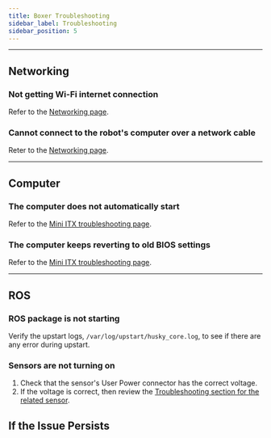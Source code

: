 ```yaml
---
title: Boxer Troubleshooting
sidebar_label: Troubleshooting
sidebar_position: 5
---
```



<ComponentIntroductionBoxer />

<ComponentSupportIntroduction />

---

## Networking

### Not getting Wi-Fi internet connection

Refer to the [Networking page](/docs/software/networking).

### Cannot connect to the robot's computer over a network cable

Reter to the [Networking page](/docs/software/networking).

---

## Computer

### The computer does not automatically start

Refer to the [Mini ITX troubleshooting page](/docs/add-ons/computers/mini_itx).

### The computer keeps reverting to old BIOS settings

Refer to the [Mini ITX troubleshooting page](/docs/add-ons/computers/mini_itx).

---

## ROS

### ROS package is not starting

Verify the upstart logs, `/var/log/upstart/husky_core.log`, to see if there are any error during upstart.

### Sensors are not turning on

1.  Check that the sensor's User Power connector has the correct voltage.
2.  If the voltage is correct, then review the [Troubleshooting section for the related sensor](/docs/add-ons/sensors).

## If the Issue Persists

<Support />
